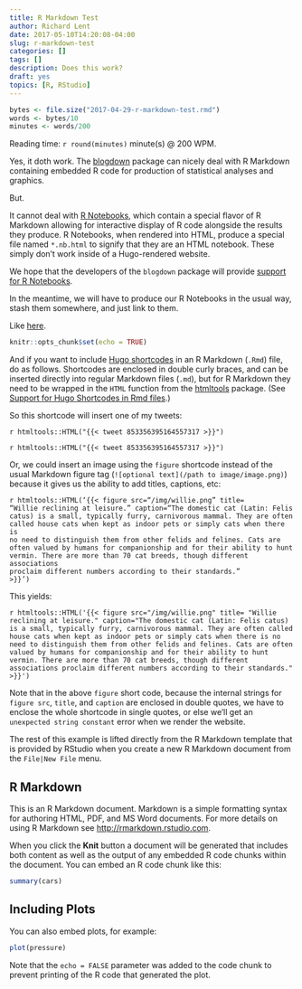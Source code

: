 ```yaml
---
title: R Markdown Test
author: Richard Lent
date: 2017-05-10T14:20:08-04:00
slug: r-markdown-test
categories: []
tags: []
description: Does this work?
draft: yes
topics: [R, RStudio]
---
```

```r
bytes <- file.size("2017-04-29-r-markdown-test.rmd")
words <- bytes/10
minutes <- words/200
```

Reading time: `r round(minutes)` minute(s) @ 200 WPM.

Yes, it doth work. The [blogdown](https://github.com/rstudio/blogdown) package can nicely deal with R Markdown containing embedded R code for production of statistical analyses and graphics.

But.

It cannot deal with [R Notebooks](http://rmarkdown.rstudio.com/r_notebooks.html), which contain a special flavor of R Markdown allowing for interactive display of R code alongside the results they produce. R Notebooks, when rendered into HTML, produce a special file named `*.nb.html` to signify that they are an HTML notebook. These simply don't work inside of a Hugo-rendered website.

We hope that the developers of the `blogdown` package will provide [support for R Notebooks](https://github.com/rstudio/blogdown/issues/11).

In the meantime, we will have to produce our R Notebooks in the usual way, stash them somewhere, and just link to them.

Like [here](/rnotebooks/sites.nb.html).

```r
knitr::opts_chunk$set(echo = TRUE)
```

And if you want to include [Hugo shortcodes](https://gohugo.io/extras/shortcodes/) in an R Markdown (`.Rmd`) file, do as follows. Shortcodes are enclosed in double curly braces, and can be inserted directly into regular Markdown files (`.md`), but for R Markdown they need to be wrapped in the `HTML` function from the [htmltools](https://cran.r-project.org/web/packages/htmltools/index.html) package. (See [Support for Hugo Shortcodes in Rmd files](https://github.com/rstudio/blogdown/issues/40).)

So this shortcode will insert one of my tweets:

    r htmltools::HTML("{{< tweet 853356395164557317 >}}")
    
`r htmltools::HTML("{{< tweet 853356395164557317 >}}")`

Or, we could insert an image using the `figure` shortcode instead of the usual Markdown figure tag (`![optional text](/path to image/image.png)`) because it gives us the ability to add titles, captions, etc:

<code>r htmltools::HTML('{{< figure src="/img/willie.png" title= "Willie reclining at leisure." caption="The domestic cat (Latin: Felis catus) is a small, typically furry, carnivorous mammal. They are often called house cats when kept as indoor pets or simply cats when there is no need to distinguish them from other felids and felines. Cats are often valued by humans for companionship and for their ability to hunt vermin. There are more than 70 cat breeds, though different associations proclaim different numbers according to their standards." >}}')</code>

This yields:

`r htmltools::HTML('{{< figure src="/img/willie.png" title= "Willie reclining at leisure." caption="The domestic cat (Latin: Felis catus) is a small, typically furry, carnivorous mammal. They are often called house cats when kept as indoor pets or simply cats when there is no need to distinguish them from other felids and felines. Cats are often valued by humans for companionship and for their ability to hunt vermin. There are more than 70 cat breeds, though different associations proclaim different numbers according to their standards." >}}')`

Note that in the above `figure` short code, because the internal strings for `figure src`, `title`, and `caption` are enclosed in double quotes, we have to enclose the whole shortcode in single quotes, or else we'll get an `unexpected string constant` error when we render the website.

The rest of this example is lifted directly from the R Markdown template that is provided by RStudio when you create a new R Markdown document from the `File|New File` menu.

## R Markdown

This is an R Markdown document. Markdown is a simple formatting syntax for authoring HTML, PDF, and MS Word documents. For more details on using R Markdown see <http://rmarkdown.rstudio.com>.

When you click the **Knit** button a document will be generated that includes both content as well as the output of any embedded R code chunks within the document. You can embed an R code chunk like this:

```r
summary(cars)
```

## Including Plots

You can also embed plots, for example:

```r
plot(pressure)
```

Note that the `echo = FALSE` parameter was added to the code chunk to prevent printing of the R code that generated the plot.

